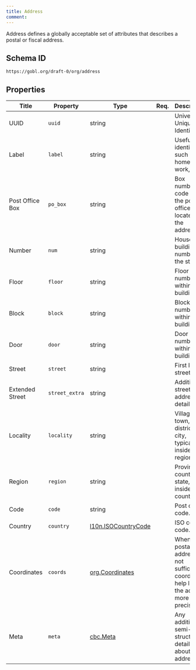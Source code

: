```yaml
---
title: Address
comment: 
---
```


Address defines a globally acceptable set of attributes that describes a postal or fiscal address.

## Schema ID

`https://gobl.org/draft-0/org/address`

## Properties

| Title           | Property       | Type                                                  | Req. | Description                                                                                    |
|-----------------|----------------|-------------------------------------------------------|------|------------------------------------------------------------------------------------------------|
| UUID            | `uuid`         | string                                                |      | Universally Unique Identifier.                                                                 |
| Label           | `label`        | string                                                |      | Useful identifier, such as home, work, etc.                                                    |
| Post Office Box | `po_box`       | string                                                |      | Box number or code for the post office box located at the address.                             |
| Number          | `num`          | string                                                |      | House or building number in the street.                                                        |
| Floor           | `floor`        | string                                                |      | Floor number within the building.                                                              |
| Block           | `block`        | string                                                |      | Block number within the building.                                                              |
| Door            | `door`         | string                                                |      | Door number within the building.                                                               |
| Street          | `street`       | string                                                |      | First line of street.                                                                          |
| Extended Street | `street_extra` | string                                                |      | Additional street address details.                                                             |
| Locality        | `locality`     | string                                                |      | Village, town, district, or city, typically inside a region.                                   |
| Region          | `region`       | string                                                |      | Province, county, or state, inside a country.                                                  |
| Code            | `code`         | string                                                |      | Post or ZIP code.                                                                              |
| Country         | `country`      | [l10n.ISOCountryCode](/draft-0/l10n/iso_country_code) |      | ISO country code.                                                                              |
| Coordinates     | `coords`       | [org.Coordinates](/draft-0/org/coordinates)           |      | When the postal address is not sufficient, coordinates help locate the address more precisely. |
| Meta            | `meta`         | [cbc.Meta](/draft-0/cbc/meta)                         |      | Any additional semi-structure details about the address.                                       |

